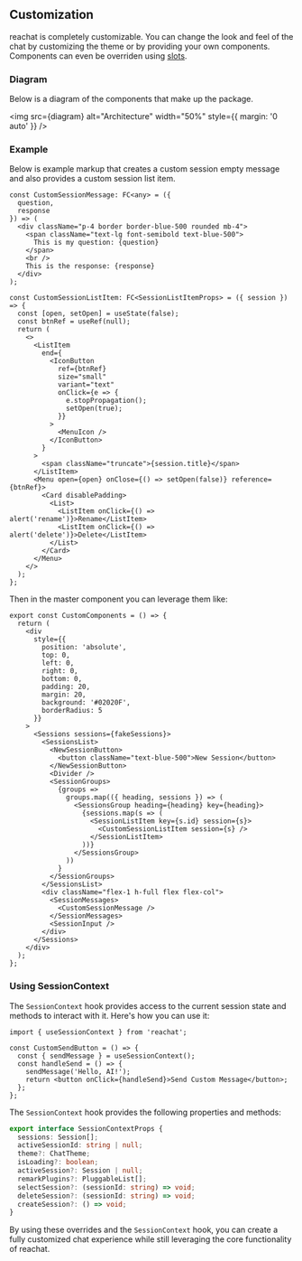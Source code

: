 
<Meta title="Docs/Customization" />

## Customization
reachat is completely customizable. You can change the look and feel of the chat by
customizing the theme or by providing your own components. Components can even be overriden using
[slots](https://radix-ui.com/docs/primitives/slots).

### Diagram
Below is a diagram of the components that make up the package.

<img src={diagram} alt="Architecture" width="50%" style={{ margin: '0 auto' }} />

### Example
Below is example markup that creates a custom session empty message and also
provides a custom session list item.

```tsx
const CustomSessionMessage: FC<any> = ({
  question,
  response
}) => (
  <div className="p-4 border border-blue-500 rounded mb-4">
    <span className="text-lg font-semibold text-blue-500">
      This is my question: {question}
    </span>
    <br />
    This is the response: {response}
  </div>
);

const CustomSessionListItem: FC<SessionListItemProps> = ({ session }) => {
  const [open, setOpen] = useState(false);
  const btnRef = useRef(null);
  return (
    <>
      <ListItem
        end={
          <IconButton
            ref={btnRef}
            size="small"
            variant="text"
            onClick={e => {
              e.stopPropagation();
              setOpen(true);
            }}
          >
            <MenuIcon />
          </IconButton>
        }
      >
        <span className="truncate">{session.title}</span>
      </ListItem>
      <Menu open={open} onClose={() => setOpen(false)} reference={btnRef}>
        <Card disablePadding>
          <List>
            <ListItem onClick={() => alert('rename')}>Rename</ListItem>
            <ListItem onClick={() => alert('delete')}>Delete</ListItem>
          </List>
        </Card>
      </Menu>
    </>
  );
};
```

Then in the master component you can leverage them like:

```tsx
export const CustomComponents = () => {
  return (
    <div
      style={{
        position: 'absolute',
        top: 0,
        left: 0,
        right: 0,
        bottom: 0,
        padding: 20,
        margin: 20,
        background: '#02020F',
        borderRadius: 5
      }}
    >
      <Sessions sessions={fakeSessions}>
        <SessionsList>
          <NewSessionButton>
            <button className="text-blue-500">New Session</button>
          </NewSessionButton>
          <Divider />
          <SessionGroups>
            {groups =>
              groups.map(({ heading, sessions }) => (
                <SessionsGroup heading={heading} key={heading}>
                  {sessions.map(s => (
                    <SessionListItem key={s.id} session={s}>
                      <CustomSessionListItem session={s} />
                    </SessionListItem>
                  ))}
                </SessionsGroup>
              ))
            }
          </SessionGroups>
        </SessionsList>
        <div className="flex-1 h-full flex flex-col">
          <SessionMessages>
            <CustomSessionMessage />
          </SessionMessages>
          <SessionInput />
        </div>
      </Sessions>
    </div>
  );
};
```

### Using SessionContext
The `SessionContext` hook provides access to the current session state and methods to
interact with it. Here's how you can use it:

```tsx
import { useSessionContext } from 'reachat';

const CustomSendButton = () => {
  const { sendMessage } = useSessionContext();
  const handleSend = () => {
    sendMessage('Hello, AI!');
    return <button onClick={handleSend}>Send Custom Message</button>;
  };
};
```

The `SessionContext` hook provides the following properties and methods:

```ts
export interface SessionContextProps {
  sessions: Session[];
  activeSessionId: string | null;
  theme?: ChatTheme;
  isLoading?: boolean;
  activeSession?: Session | null;
  remarkPlugins?: PluggableList[];
  selectSession?: (sessionId: string) => void;
  deleteSession?: (sessionId: string) => void;
  createSession?: () => void;
}
```

By using these overrides and the `SessionContext` hook, you can create a fully customized chat
experience while still leveraging the core functionality of reachat.
